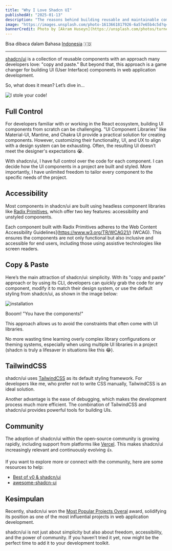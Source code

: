 ```yaml
---
title: "Why I Love Shadcn UI"
publishedAt: "2025-01-13"
description: "The reasons behind building reusable and maintainable components using shadcn/ui"
image: "https://images.unsplash.com/photo-1613661817926-6a57e65b4c5d?q=80&w=1974&auto=format&fit=crop&ixlib=rb-4.0.3&ixid=M3wxMjA3fDB8MHxwaG90by1wYWdlfHx8fGVufDB8fHx8fA%3D%3D"
bannerCredit: Photo by [Akram Huseyn](https://unsplash.com/photos/turned-on-clear-glass-pendant-lamp-AHkEhVp3biQ)
---
```


Bisa dibaca dalam Bahasa [Indonesia](/blog/id-why-i-love-shadcn-ui) 🇮🇩

---

[shadcn/ui](https://ui.shadcn.com/) is a collection of reusable components with an approach many developers love: "copy and paste." But beyond that, this approach is a game changer for building UI (User Interface) components in web application development.

So, what does it mean? Let’s dive in…

![I stole your code!](/images/meme/stole-code.jpeg)

## Full Control

For developers familiar with or working in the React ecosystem, building UI components from scratch can be challenging. "UI Component Libraries" like Material-UI, Mantine, and Chakra UI provide a practical solution for creating components. However, customizing their functionality, UI, and UX to align with a design system can be exhausting. Often, the resulting UI doesn’t meet the designer's expectations 😭.

With shadcn/ui, I have full control over the code for each component. I can decide how the UI components in a project are built and styled. More importantly, I have unlimited freedom to tailor every component to the specific needs of the project.

## Accessibility

Most components in shadcn/ui are built using headless component libraries like [Radix Primitives](https://www.radix-ui.com/primitives), which offer two key features: accessibility and unstyled components.

Each component built with Radix Primitives adheres to the Web Content Accessibility Guidelines](https://www.w3.org/TR/WCAG21/) (WCAG). This ensures the components are not only functional but also inclusive and accessible for end users, including those using assistive technologies like screen readers.

## Copy & Paste

Here’s the main attraction of shadcn/ui: simplicity. With its "copy and paste" approach or by using its CLI, developers can quickly grab the code for any component, modify it to match their design system, or use the default styling from shadcn/ui, as shown in the image below:

![installation](/images/shadcn-installation.png)

Booom! "You have the components!"

This approach allows us to avoid the constraints that often come with UI libraries.

No more wasting time learning overly complex library configurations or theming systems, especially when using multiple UI libraries in a project (shadcn is truly a lifesaver in situations like this 😂).

## TailwindCSS

shadcn/ui uses [TailwindCSS](https://tailwindcss.com/) as its default styling framework. For developers like me, who prefer not to write CSS manually, TailwindCSS is an ideal solution.

Another advantage is the ease of debugging, which makes the development process much more efficient. The combination of TailwindCSS and shadcn/ui provides powerful tools for building UIs.

## Community

The adoption of shadcn/ui within the open-source community is growing rapidly, including support from platforms like [Vercel](https://vercel.com/). This makes shadcn/ui increasingly relevant and continuously evolving 👍.

If you want to explore more or connect with the community, here are some resources to help:

- [Best of v0 & shadcn/ui](https://best-of-v0.vercel.app/?q=&orderBy=newest&filterBy=all)
- [awesome-shadcn-ui](https://awesome-shadcn-ui.vercel.app/)

## Kesimpulan

Recently, shadcn/ui won the [Most Popular Projects Overal](https://x.com/shadcn/status/1879560380336521537) award, solidifying its position as one of the most influential projects in web application development.

shadcn/ui is not just about simplicity but also about freedom, accessibility, and the power of community. If you haven’t tried it yet, now might be the perfect time to add it to your development toolkit.
